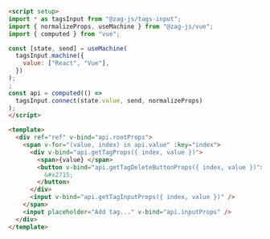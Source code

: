 ```md
<script setup>
import * as tagsInput from "@zag-js/tags-input";
import { normalizeProps, useMachine } from "@zag-js/vue";
import { computed } from "vue";

const [state, send] = useMachine(
  tagsInput.machine({
    value: ["React", "Vue"],
  })
);
;
const api = computed(() =>
  tagsInput.connect(state.value, send, normalizeProps)
);
</script>

<template>
  <div ref="ref" v-bind="api.rootProps">
    <span v-for="(value, index) in api.value" :key="index">
      <div v-bind="api.getTagProps({ index, value })">
        <span>{value} </span>
        <button v-bind="api.getTagDeleteButtonProps({ index, value })">
          &#x2715;
        </button>
      </div>
      <input v-bind="api.getTagInputProps({ index, value })" />
    </span>
    <input placeholder="Add tag..." v-bind="api.inputProps" />
  </div>
</template>
```
